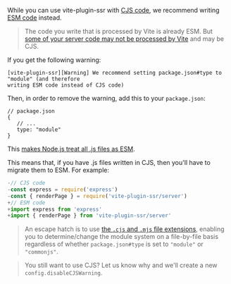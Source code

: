 While you can use vite-plugin-ssr with
[CJS code](https://nodejs.org/api/modules.html#modules-commonjs-modules:~:text=CommonJS%20modules%20are%20the%20original%20way%20to%20package%20JavaScript%20code%20for%20Node.js.%20Node.js%20also%20supports%20the%20ECMAScript%20modules%20standard%20used%20by%20browsers%20and%20other%20JavaScript%20runtimes.),
we recommend writing
[ESM code](https://nodejs.org/api/esm.html#modules-ecmascript-modules:~:text=ECMAScript%20modules%20are%20the%20official%20standard%20format%20to%20package%20JavaScript%20code%20for%20reuse.%20Modules%20are%20defined%20using%20a%20variety%20of%20import%20and%20export%20statements.)
instead.

> The code you write that is processed by Vite is already ESM. But [some of your server code may not be processed by Vite](https://github.com/brillout/vite-plugin-ssr/issues/562) and may be CJS.

If you get the following warning:

```
[vite-plugin-ssr][Warning] We recommend setting package.json#type to "module" (and therefore
writing ESM code instead of CJS code)
```

Then, in order to remove the warning, add this to your `package.json`:

```json5
// package.json
{
   // ...
   type: "module"
}
```

This [makes Node.js treat all .js files as ESM](https://nodejs.org/docs/latest-v13.x/api/esm.html#esm_package_json_type_field:~:text=Files%20ending%20with%20.js%20will%20be%20loaded%20as%20ES%20modules%20when%20the%20nearest%20parent%20package.json%20file%20contains%20a%20top%2Dlevel%20field%20%22type%22%20with%20a%20value%20of%20%22module%22.).

This means that, if you have .js files written in CJS, then you'll have to migrate them to ESM. For example:

```js
-// CJS code
-const express = require('express')
-const { renderPage } = require('vite-plugin-ssr/server')
+// ESM code
+import express from 'express'
+import { renderPage } from 'vite-plugin-ssr/server'
```

> An escape hatch is to use [the `.cjs` and `.mjs` file extensions](https://nodejs.org/api/esm.html#enabling:~:text=Authors%20can%20tell%20Node.js%20to%20use%20the%20ECMAScript%20modules%20loader%20via%20the%20.mjs%20file%20extension), enabling you to determine/change the module system on a file-by-file basis regardless of whether `package.json#type` is set to `"module"` or `"commonjs"`.

> You still want to use CJS? Let us know why and we'll create a new `config.disableCJSWarning`.

